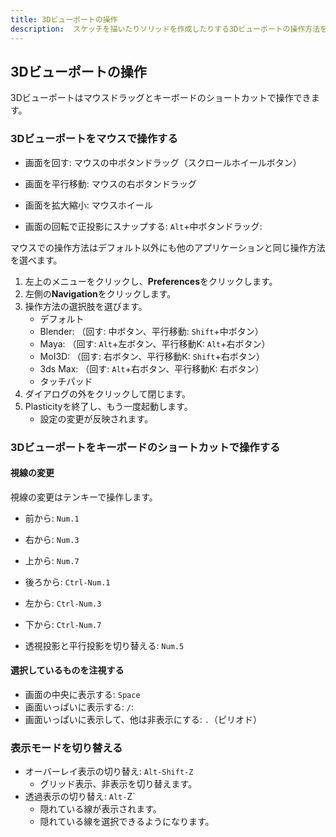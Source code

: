 ```yaml
---
title: 3Dビューポートの操作
description:  スケッチを描いたりソリッドを作成したりする3Dビューポートの操作方法を説明します。
---
```



## 3Dビューポートの操作

3Dビューポートはマウスドラッグとキーボードのショートカットで操作できます。

### 3Dビューポートをマウスで操作する

- 画面を回す:  マウスの中ボタンドラッグ（スクロールホイールボタン）
- 画面を平行移動:  マウスの右ボタンドラッグ
- 画面を拡大縮小:  マウスホイール

- 画面の回転で正投影にスナップする: `Alt`+中ボタンドラッグ:


マウスでの操作方法はデフォルト以外にも他のアプリケーションと同じ操作方法を選べます。

1. 左上のメニューをクリックし、**Preferences**をクリックします。
2. 左側の**Navigation**をクリックします。
3. 操作方法の選択肢を選びます。
   - デフォルト
   - Blender: （回す: 中ボタン、平行移動: `Shift`+中ボタン）
   - Maya: （回す: `Alt`+左ボタン、平行移動K: `Alt`+右ボタン）
   - MoI3D: （回す: 右ボタン、平行移動K: `Shift`+右ボタン）
   - 3ds Max: （回す: `Alt`+右ボタン、平行移動K: 右ボタン）
   - タッチパッド
4. ダイアログの外をクリックして閉じます。
5. Plasticityを終了し、もう一度起動します。
   - 設定の変更が反映されます。

### 3Dビューポートをキーボードのショートカットで操作する

#### 視線の変更

視線の変更はテンキーで操作します。

- 前から: `Num.1`
- 右から: `Num.3`
- 上から: `Num.7`
- 後ろから: `Ctrl-Num.1`
- 左から: `Ctrl-Num.3`
- 下から: `Ctrl-Num.7`

- 透視投影と平行投影を切り替える: `Num.5`

#### 選択しているものを注視する

- 画面の中央に表示する: `Space`
- 画面いっぱいに表示する: `/`: 
- 画面いっぱいに表示して、他は非表示にする: `.`（ピリオド）

### 表示モードを切り替える

- オーバーレイ表示の切り替え: `Alt-Shift-Z`
  - グリッド表示、非表示を切り替えます。
- 透過表示の切り替え: `Alt-`Z`
  - 隠れている線が表示されます。
  - 隠れている線を選択できるようになります。
